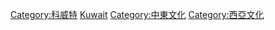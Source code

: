 {{Commons cat|Culture of Kuwait}}

[[Category:科威特|Category:科威特]]
[[Category:亚洲各国文化|Kuwait]]
[[Category:中東文化|Category:中東文化]]
[[Category:西亞文化|Category:西亞文化]]
